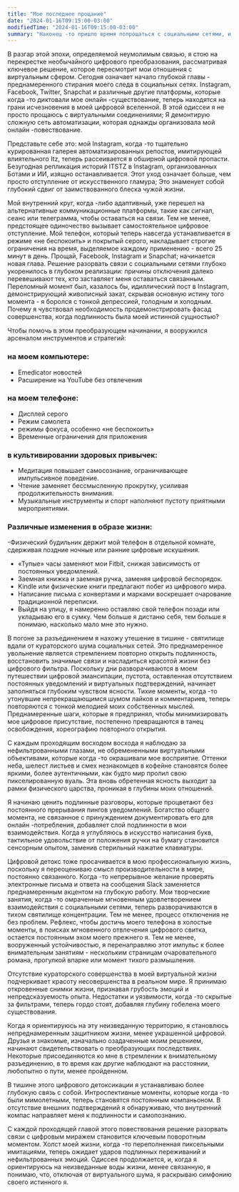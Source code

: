 ```yaml
---
title: "Мое последнее прощание"
date: "2024-01-16T09:15:00-03:00"
modifiedTime: "2024-01-16T09:15:00-03:00"
summary: "Наконец -то пришло время попрощаться с социальными сетями, и это заняло некоторое время."
---
```


В разгар этой эпохи, определяемой неумолимым связью, я стою на перекрестке необычайного цифрового преобразования, рассматривая ключевое решение, которое пересмотрит мои отношения с виртуальным сфером. Сегодня означает начало глубокой главы - преднамеренного стирания моего следа в социальных сетях. Instagram, Facebook, Twitter, Snapchat и различные другие платформы, которые когда -то диктовали мое онлайн -существование, теперь находятся на грани исчезновения в моей цифровой вселенной. В этой одиссеи я не просто прощаюсь с виртуальными соединениями; Я демонтирую сложную сеть автоматизации, которая однажды организовала мой онлайн -повествование.

Представьте себе это: мой Instagram, когда -то тщательно курированная галерея автоматизированных репостов, имитирующей влиятельного Itz, теперь рассеивается в обширной цифровой пропасти. Безугодная репликация историй ITSTZ в Instagram, организованных Ботами и ИИ, изящно останавливается. Этот уход означает больше, чем просто отступление от искусственного гламура; Это знаменует собой глубокий сдвиг от заимствованного блеска чужой жизни.

Мой внутренний круг, когда -либо адаптивный, уже перешел на альтернативные коммуникационные платформы, такие как сигнал, сеанс или телеграмма, чтобы оставаться на связи. Тем не менее, предстоящее одиночество вызывает самостоятельное цифровое отступление. Мой телефон, который теперь навсегда устанавливается в режиме «не беспокоить» и покрытый серого, накладывает строгие ограничения на время, выделяемое каждому применению - всего 25 минут в день. Прощай, Facebook, Instagram и Snapchat; начинается новая глава.
Решение разорвать связи с социальными сетями глубоко укоренилось в глубоком реализации: причины отключения далеко перевешивают тех, кто заставляет меня оставаться связанным. Переломный момент был, казалось бы, идиллический пост в Instagram, демонстрирующий живописный закат, скрывая основную истину того момента - я боролся с тонкой депрессией, голодным и холодным. Почему я чувствовал необходимость продемонстрировать фасад совершенства, когда подлинность была моей истинной сущностью?

Чтобы помочь в этом преобразующем начинании, я вооружился арсеналом инструментов и стратегий:

### на моем компьютере:
- Emedicator новостей
- Расширение на YouTube без отвлечения

### на моем телефоне:
- Дисплей серого
- Режим самолета
- режимы фокуса, особенно «не беспокоить»
- Временные ограничения для приложения

### в культивировании здоровых привычек:
- Медитация повышает самосознание, ограничивающее импульсивное поведение.
- Чтение заменяет бессмысленную прокрутку, усиливая продолжительность внимания.
- Музыкальные инструменты и спорт наполняют пустоту приятными мероприятиями.

### Различные изменения в образе жизни:
-Физический будильник держит мой телефон в отдельной комнате, сдерживая поздние ночные или ранние цифровые искушения.
- «Тупые» часы заменяют мои Fitbit, снижая зависимость от постоянных уведомлений.
- Заемная книжка и заемная ручка, заменяя цифровой беспорядок.
- Kindle или физические книги предлагают побег из цифрового мира.
- Написание письма с конвертами и марками воскрешает очарование традиционной переписки.
- Выйдя на улицу, я намеренно оставляю свой телефон позади или укладываю его в сумку. Чем больше я дистаню себя, тем больше я понимаю, насколько мало мне это нужно.

В погоне за разъединением я нахожу утешение в тишине - святилище вдали от кураторского шума социальных сетей. Это преднамеренное увольнение является стремлением повторно открыть подлинность, восстановить значимые связи и насладиться красотой жизни без цифрового фильтра.
Поскольку дни разворачиваются в моем путешествии цифровой эмансипации, пустота, оставленная отсутствием постоянных уведомлений и виртуальных подтверждений, начинает заполняться глубоким чувством ясности. Тихие моменты, когда -то утонувшие непрекращающимся шумом лайков и комментариев, теперь повторяются с тонкой мелодией моих собственных мыслей. Преднамеренные шаги, которые я предпринял, чтобы минимизировать мое цифровое присутствие, постепенно превращаются в танец освобождения, хореографию повторного открытия.

С каждым проходящим восходом восхода я наблюдаю за нефильтрованными глазами, не обремененными виртуальными объективами, которые когда -то окрашивали мое восприятие. Оттенки неба, шелест листьев и смех незнакомцев в кофейне становятся более яркими, более аутентичными, как будто мир пролил свою пикселированную вуаль. Эта вновь обретенная ясность выходит за рамки физического царства, проникая в глубины моих отношений.

Я начинаю ценить подлинные разговоры, которые процветают без постоянного прерывания пингов уведомлений. Богатство общего момента, не связанное с принуждением документировать его для онлайн -потребления, добавляет слой подлинности в мои взаимодействия. Когда я углубляюсь в искусство написания букв, тактильное удовольствие от положения ручки на бумагу становится сенсорным опытом, заменив стерильный нажатие клавиатуры.

Цифровой детокс тоже просачивается в мою профессиональную жизнь, поскольку я переоцениваю смысл производительности в мире, постоянно связанного. Когда -то непрерывное желание проверять электронные письма и ответа на сообщения Slack заменяется преднамеренным акцентом на глубокую работу. Мои творческие занятия, когда -то омраченные мгновенным удовлетворением взаимодействия с социальными сетями, теперь разворачиваются в тихом святилище концентрации.
Тем не менее, процесс отключения не без проблем. Рефлекс, чтобы достичь моего телефона в холостые моменты, в поисках мгновенного отвлечения цифрового свитка, остается постоянным эхом моего прежнего я. Тем не менее, вооруженный устойчивостью, я перенаправляю этот импульс к более внимательным занятиям - нескольким страницам очаровательного романа, прогулкой в ​​парке или момент тихого размышления.

Отсутствие кураторского совершенства в моей виртуальной жизни подчеркивает красоту несовершенства в реальном мире. Я принимаю откровенные снимки жизни, признавая грубость эмоций и непредсказуемость опыта. Недостатки и уязвимости, когда -то скрытые за фильтрами, теперь гордо стоят, добавляя глубину гобелена моего существования.

Когда я ориентируюсь на эту неизведанную территорию, я становлюсь непреднамеренным защитником жизни, менее украшенной цифровой. Друзья и знакомые, изначально озадаченные моим решением, начинают свидетельствовать о преобразующих последствиях. Некоторые присоединяются ко мне в стремлении к внимательному разъединению, в то время как другие наблюдают на расстоянии, любопытно о пути, менее пройденном.

В тишине этого цифрового детоксикации я устанавливаю более глубокую связь с собой. Интроспективные моменты, которые когда -то были мимолетными, теперь становятся постоянным компаньоном. В отсутствие внешних подтверждений я обнаруживаю, что внутренний компас направляет меня к подлинности и самопознанию.

С каждой проходящей главой этого повествования решение разорвать связи с цифровым миражем становится ключевым поворотным моментом. Холст моей жизни, когда -то переполненная пиксельными имитациями, теперь ожидает ударов подлинных переживаний и нефильтрованных эмоций. Одиссея продолжается, и, когда я ориентируюсь на неизведанные воды жизни, менее связанную, я понимаю, что, отключая от виртуального шума, я раскрываю симфонию своего истинного я.